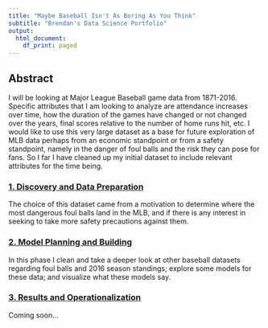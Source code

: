 ```yaml
---
title: "Maybe Baseball Isn't As Boring As You Think"
subtitle: "Brendan's Data Science Portfolio"
output:
  html_document:
    df_print: paged
---
```



## Abstract
I will be looking at Major League Baseball game data from 1871-2016. Specific attributes that I am looking to analyze are attendance increases over time, how the duration of the games have changed or not changed over the years, final scores relative to the number of home runs hit, etc. I would like to use this very large dataset as a base for future exploration of MLB data perhaps from an economic standpoint or from a safety standpoint, namely in the danger of foul balls and the risk they can pose for fans. So I far I have cleaned up my initial dataset to include relevant attributes for the time being.

### [1. Discovery and Data Preparation](https://ballen2024.github.io/DataScience/deliverable1.html)
The choice of this dataset came from a motivation to determine where the most dangerous foul balls land in the MLB, and if there is any interest in seeking to take more safety precautions against them.


### [2. Model Planning and Building](https://ballen2024.github.io/DataScience/deliverable2.html)
In this phase I clean and take a deeper look at other baseball datasets regarding foul balls and 2016 season standings; explore some models for these data; and visualize what these models say.

### [3. Results and Operationalization](https://ballen2024.github.io/DataScience/deliverable3.html)

Coming soon...

